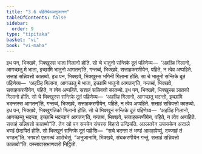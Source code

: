 ```yaml
---
title: "3.6 पहितेयेवअनुजानन"
tableOfContents: false
sidebar:
  order: 9
type: "tipitaka"
basket: "vi"
book: "vi-maha"
---
```



<DynamicBreadcrumb />

<Division number="199" book="vi-maha">

<Paragraph number="870" book="vi-maha">
इध पन, भिक्खवे, भिक्खुस्स भाता गिलानो होति. सो चे भातुनो सन्तिके दूतं पहिणेय्य—  ‘अहञ्हि गिलानो, आगच्छतु मे भाता, इच्छामि भातुनो आगतन्’ति, गन्तब्बं, भिक्खवे, सत्ताहकरणीयेन, पहिते, न त्वेव अप्पहिते. सत्ताहं सन्निवत्तो कातब्बो.
</Paragraph>

<Paragraph number="871" book="vi-maha">
इध पन, भिक्खवे, भिक्खुस्स भगिनी गिलाना होति. सा चे भातुनो सन्तिके दूतं पहिणेय्य—  ‘अहञ्हि गिलाना, आगच्छतु मे भाता, इच्छामि भातुनो आगतन्’ति, गन्तब्बं, भिक्खवे, सत्ताहकरणीयेन, पहिते, न त्वेव अप्पहिते. सत्ताहं सन्निवत्तो कातब्बो.
</Paragraph>

<Paragraph number="872" book="vi-maha">
इध पन, भिक्खवे, भिक्खुस्स ञातको गिलानो होति. सो चे भिक्खुस्स सन्तिके दूतं पहिणेय्य—  ‘अहञ्हि गिलानो, आगच्छतु भदन्तो, इच्छामि भदन्तस्स आगतन्’ति, गन्तब्बं, भिक्खवे, सत्ताहकरणीयेन, पहिते, न त्वेव अप्पहिते. सत्ताहं सन्निवत्तो कातब्बो.
</Paragraph>

<Paragraph number="873" book="vi-maha">
इध पन, भिक्खवे, भिक्खुगतिको गिलानो होति. सो चे भिक्खूनं सन्तिके दूतं पहिणेय्य—  ‘अहञ्हि गिलानो, आगच्छन्तु भदन्ता, इच्छामि भदन्तानं आगतन्’ति, गन्तब्बं, भिक्खवे, सत्ताहकरणीयेन, पहिते, न त्वेव अप्पहिते. सत्ताहं सन्निवत्तो कातब्बो”ति.
</Paragraph>

<Paragraph number="874" book="vi-maha">
तेन खो पन समयेन संघस्स विहारो उन्द्रियति. अञ्ञतरेन उपासकेन अरञ्ञे भण्डं छेदापितं होति. सो भिक्खूनं सन्तिके दूतं पाहेसि—  “सचे भदन्ता तं भण्डं आवहापेय्युं, दज्जाहं तं भण्डन्”ति. भगवतो एतमत्थं आरोचेसुं. “अनुजानामि, भिक्खवे, संघकरणीयेन गन्तुं. सत्ताहं सन्निवत्तो कातब्बो”ति.

</Paragraph>
</Division>

<Paragraph number="875" type="center" book="vi-maha">
वस्सावासभाणवारो निट्ठितो.
</Paragraph>